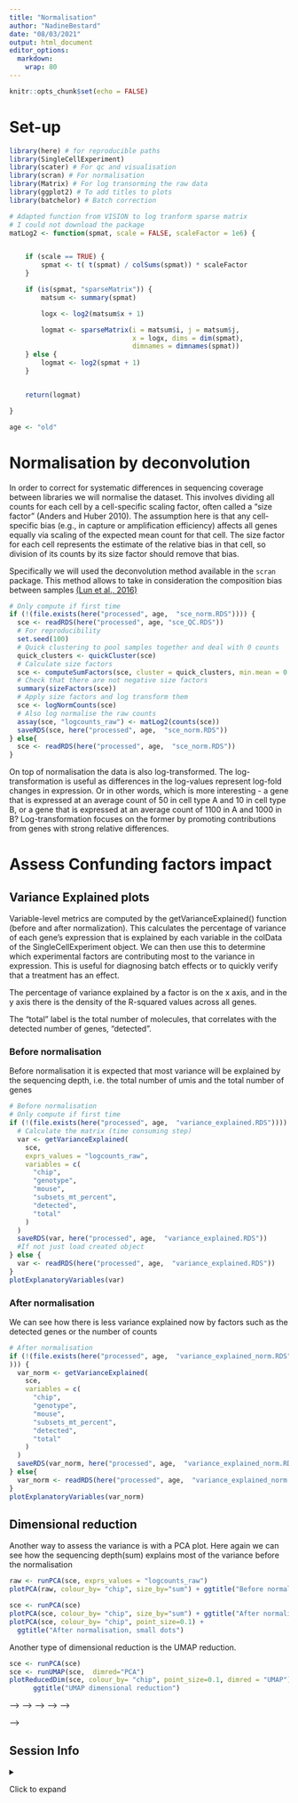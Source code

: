 ```yaml
---
title: "Normalisation"
author: "NadineBestard"
date: "08/03/2021"
output: html_document
editor_options: 
  markdown: 
    wrap: 80
---
```



```r
knitr::opts_chunk$set(echo = FALSE)
```

# Set-up

```r
library(here) # for reproducible paths
library(SingleCellExperiment)
library(scater) # For qc and visualisation
library(scran) # For normalisation
library(Matrix) # For log transorming the raw data
library(ggplot2) # To add titles to plots
library(batchelor) # Batch correction
```

```r
# Adapted function from VISION to log tranform sparse matrix
# I could not download the package
matLog2 <- function(spmat, scale = FALSE, scaleFactor = 1e6) {


    if (scale == TRUE) {
        spmat <- t( t(spmat) / colSums(spmat)) * scaleFactor
    }

    if (is(spmat, "sparseMatrix")) {
        matsum <- summary(spmat)

        logx <- log2(matsum$x + 1)

        logmat <- sparseMatrix(i = matsum$i, j = matsum$j,
                               x = logx, dims = dim(spmat),
                               dimnames = dimnames(spmat))
    } else {
        logmat <- log2(spmat + 1)
    }


    return(logmat)

}

```

```r
age <- "old"
```

# Normalisation by deconvolution

In order to correct for systematic differences in sequencing coverage between
libraries we will normalise the dataset. This involves dividing all counts for
each cell by a cell-specific scaling factor, often called a "size factor"
(Anders and Huber 2010). The assumption here is that any cell-specific bias
(e.g., in capture or amplification efficiency) affects all genes equally via
scaling of the expected mean count for that cell. The size factor for each cell
represents the estimate of the relative bias in that cell, so division of its
counts by its size factor should remove that bias.

Specifically we will used the deconvolution method available in the `scran`
package. This method allows to take in consideration the composition bias
between samples [(Lun et al.,
2016)](https://www.ncbi.nlm.nih.gov/pmc/articles/PMC4848819/)

```r
# Only compute if first time
if (!(file.exists(here("processed", age,  "sce_norm.RDS")))) {
  sce <- readRDS(here("processed", age, "sce_QC.RDS"))
  # For reproducibility
  set.seed(100)
  # Quick clustering to pool samples together and deal with 0 counts
  quick_clusters <- quickCluster(sce)
  # Calculate size factors
  sce <- computeSumFactors(sce, cluster = quick_clusters, min.mean = 0.1)
  # Check that there are not negative size factors
  summary(sizeFactors(sce))
  # Apply size factors and log transform them
  sce <- logNormCounts(sce)
  # Also log normalise the raw counts
  assay(sce, "logcounts_raw") <- matLog2(counts(sce))
  saveRDS(sce, here("processed", age,  "sce_norm.RDS"))
} else{
  sce <- readRDS(here("processed", age,  "sce_norm.RDS"))
}
```

On top of normalisation the data is also log-transformed. The log-transformation
is useful as differences in the log-values represent log-fold changes in
expression. Or in other words, which is more interesting - a gene that is
expressed at an average count of 50 in cell type A and 10 in cell type B, or a
gene that is expressed at an average count of 1100 in A and 1000 in B?
Log-transformation focuses on the former by promoting contributions from genes
with strong relative differences.

# Assess Confunding factors impact

## Variance Explained plots

Variable-level metrics are computed by the getVarianceExplained() function
(before and after normalization). This calculates the percentage of variance of
each gene's expression that is explained by each variable in the colData of the
SingleCellExperiment object. We can then use this to determine which
experimental factors are contributing most to the variance in expression. This
is useful for diagnosing batch effects or to quickly verify that a treatment has
an effect.

The percentage of variance explained by a factor is on the x axis, and in the y
axis there is the density of the R-squared values across all genes.

The "total" label is the total number of molecules, that correlates with the
detected number of genes, "detected".

### Before normalisation

Before normalisation it is expected that most variance will be explained by the
sequencing depth, i.e. the total number of umis and the total number of genes

```r
# Before normalisation
# Only compute if first time
if (!(file.exists(here("processed", age,  "variance_explained.RDS")))) {
  # Calculate the matrix (time consuming step)
  var <- getVarianceExplained(
    sce,
    exprs_values = "logcounts_raw",
    variables = c(
      "chip",
      "genotype",
      "mouse",
      "subsets_mt_percent",
      "detected",
      "total"
    )
  )
  saveRDS(var, here("processed", age,  "variance_explained.RDS"))
  #If not just load created object
} else {
  var <- readRDS(here("processed", age,  "variance_explained.RDS"))
}
plotExplanatoryVariables(var)
```

### After normalisation

We can see how there is less variance explained now by factors such as the
detected genes or the number of counts

```r
# After normalisation
if (!(file.exists(here("processed", age,  "variance_explained_norm.RDS")
))) {
  var_norm <- getVarianceExplained(
    sce,
    variables = c(
      "chip",
      "genotype",
      "mouse",
      "subsets_mt_percent",
      "detected",
      "total"
    )
  )
  saveRDS(var_norm, here("processed", age,  "variance_explained_norm.RDS"))
} else{
  var_norm <- readRDS(here("processed", age,  "variance_explained_norm.RDS"))
}
plotExplanatoryVariables(var_norm)
```

## Dimensional reduction

Another way to assess the variance is with a PCA plot. Here again we can see how
the sequencing depth(sum) explains most of the variance before the normalisation

```r
raw <- runPCA(sce, exprs_values = "logcounts_raw")
plotPCA(raw, colour_by= "chip", size_by="sum") + ggtitle("Before normalisation")

sce <- runPCA(sce)
plotPCA(sce, colour_by= "chip", size_by="sum") + ggtitle("After normalisation")
plotPCA(sce, colour_by= "chip", point_size=0.1) + 
  ggtitle("After normalisation, small dots")
```

Another type of dimensional reduction is the UMAP reduction.
<!-- This is better -->
<!-- to assess how integrated the data is.  -->
```r
sce <- runPCA(sce)
sce <- runUMAP(sce,  dimred="PCA")
plotReducedDim(sce, colour_by= "chip", point_size=0.1, dimred = "UMAP") + 
      ggtitle("UMAP dimensional reduction")
```

<!-- # Batch correction with linear method -->

<!-- Combat, a linear method for batch correction, was shown to outperform other -->
<!-- batch correction methods for simple batch -->
<!-- correction (Buttner et. al, 2019).  -->
<!-- <!-- The function rescaleBataches() is roughly --> -->
<!-- <!-- equivalent to applying a linear regression to the log-expression values per --> -->
<!-- <!-- gene, with some adjustments to improve performance and efficiency, keeping the --> -->
<!-- <!-- sparcity of the matrice.  --> -->
<!-- regressBatches is a linear correction implemented in the Bioconductor batchelor -->
<!-- package.  -->
<!-- <!-- regressBatches does have the advantage of indicating wich parametres to NOT regress, but it needs a design matrix, last time I tried to build one I ran out of space, because it does not preserve the saprcity of the matrix, and as a dense matrix is very big.  --> -->

<!-- ```{r batch-correct} -->
<!-- if (!(file.exists( -->
<!--   here("processed", age,  "sce_corrected.RDS") -->
<!-- ))) { -->
<!-- set.seed(100) -->
<!-- sce <- correctExperiments(sce, -->
<!--   batch = factor(sce$chip), -->
<!--   PARAM = RegressParam() -->
<!--   ) -->
<!--   saveRDS(sce, here("processed", age,  "sce_corrected.RDS")) -->
<!-- } else { -->
<!--    sce <- readRDS(here("processed", age,  "sce_corrected.RDS")) -->
<!-- } -->
<!-- ``` -->

<!-- ### Assess Confunding factors impact -->

<!-- I have never seen this plot used after batch correction and I am not 100% sure it -->
<!-- is correct. -->

<!-- ```{r} -->
<!-- # Only compute if first time -->
<!-- if (!(file.exists(here("processed", age,  "variance_explained_corrected.RDS")))) { -->
<!--   # Log transfrom the corrected values -->
<!--   assay(sce, "log_corrected") <- matLog2(assay(sce, "corrected")) -->
<!--   # Calculate the matrix (time consuming step) -->
<!--   var_corrected <- getVarianceExplained( -->
<!--     sce, -->
<!--     exprs_values = "log_corrected", -->
<!--     variables = c( -->
<!--       "chip", -->
<!--       "genotype", -->
<!--       "mouse", -->
<!--       "subsets_mt_percent", -->
<!--       "detected", -->
<!--       "total" -->
<!--     ) -->
<!--   ) -->
<!--   saveRDS(var_corrected, here("processed", age,  "variance_explained_corrected.RDS")) -->
<!--   #If not just load created object -->
<!-- } else{ -->
<!--   var_corrected <- readRDS(here("processed", age,  "variance_explained_corrected.RDS")) -->
<!-- } -->
<!-- plotExplanatoryVariables(var_corrected) -->
<!-- ``` -->

<!-- <!-- todo: add if statments here, save the dim red in the corrected_sce --> -->
<!-- ```{r pca-corrected} -->
<!-- sce <- runPCA(sce, name="PCA_corrected", exprs_values="corrected") -->
<!-- sce <- runUMAP(sce, name="UMAP_corrected", dimred="PCA_corrected") -->
<!-- plotReducedDim(sce, colour_by= "chip", point_size=0.1, dimred = "UMAP_corrected") +  -->
<!--       ggtitle("After batch correction, small dots") -->
<!-- ``` -->

<!-- It looks almost worst than before batch correction, we will keep this without any -->
<!-- kind of batch correction. -->

## Session Info

<details>

<summary>

Click to expand

</summary>

```r
sessionInfo()
```

</details>
